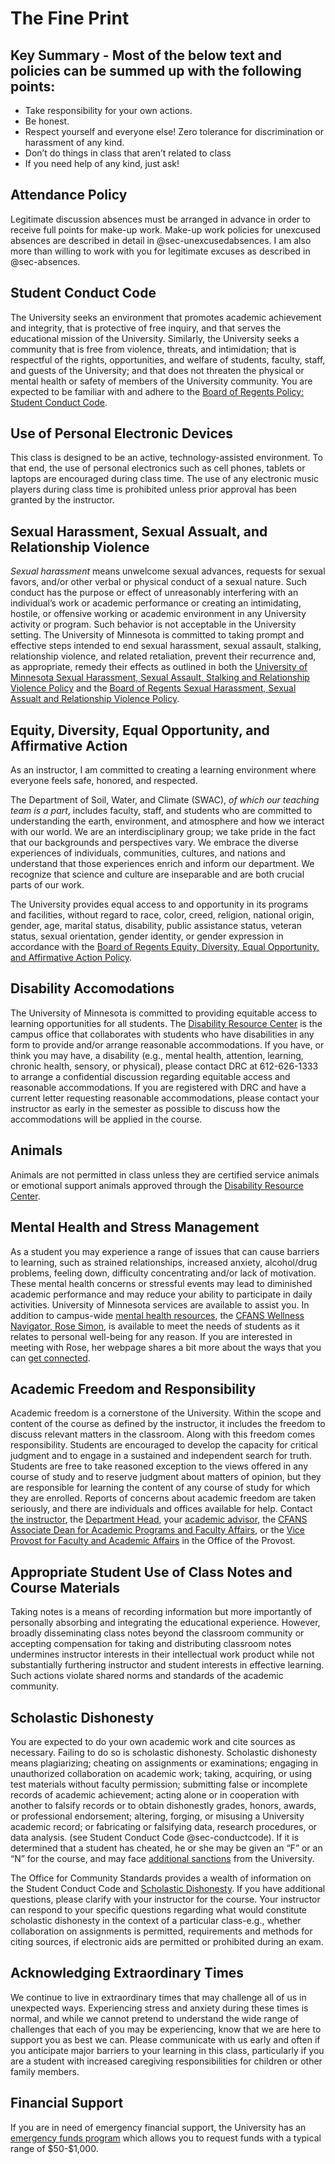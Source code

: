 # The Fine Print

::: callout-important
## Key Summary - Most of the below text and policies can be summed up with the following points:

-   Take responsibility for your own actions.
-   Be honest.
-   Respect yourself and everyone else! Zero tolerance for discrimination or harassment of any kind.
-   Don't do things in class that aren't related to class
-   If you need help of any kind, just ask!
:::

## Attendance Policy

Legitimate discussion absences must be arranged in advance in order to receive full points for make-up work. Make-up work policies for unexcused absences are described in detail in @sec-unexcusedabsences. I am also more than willing to work with you for legitimate excuses as described in @sec-absences.

## Student Conduct Code {#sec-conductcode}

The University seeks an environment that promotes academic achievement and integrity, that is protective of free inquiry, and that serves the educational mission of the University. Similarly, the University seeks a community that is free from violence, threats, and intimidation; that is respectful of the rights, opportunities, and welfare of students, faculty, staff, and guests of the University; and that does not threaten the physical or mental health or safety of members of the University community. You are expected to be familiar with and adhere to the [Board of Regents Policy: Student Conduct Code](https://regents.umn.edu/sites/regents.umn.edu/files/2022-07/policy_student_conduct_code.pdf).

## Use of Personal Electronic Devices

This class is designed to be an active, technology-assisted environment. To that end, the use of personal electronics such as cell phones, tablets or laptops are encouraged during class time. The use of any electronic music players during class time is prohibited unless prior approval has been granted by the instructor.

## Sexual Harassment, Sexual Assualt, and Relationship Violence

*Sexual harassment* means unwelcome sexual advances, requests for sexual favors, and/or other verbal or physical conduct of a sexual nature. Such conduct has the purpose or effect of unreasonably interfering with an individual's work or academic performance or creating an intimidating, hostile, or offensive working or academic environment in any University activity or program. Such behavior is not acceptable in the University setting. The University of Minnesota is committed to taking prompt and effective steps intended to end sexual harassment, sexual assault, stalking, relationship violence, and related retaliation, prevent their recurrence and, as appropriate, remedy their effects as outlined in both the [University of Minnesota Sexual Harassment, Sexual Assault, Stalking and Relationship Violence Policy](https://policy.umn.edu/hr/sexharassassault) and the [Board of Regents Sexual Harassment, Sexual Assualt and Relationship Violence Policy](https://regents.umn.edu/sites/regents.umn.edu/files/2020-08/policy_sexual_harassment_sexual_assault_stalking_and_relationship_violence.pdf).

## Equity, Diversity, Equal Opportunity, and Affirmative Action

As an instructor, I am committed to creating a learning environment where everyone feels safe, honored, and respected.

The Department of Soil, Water, and Climate (SWAC), *of which our teaching team is a part*, includes faculty, staff, and students who are committed to understanding the earth, environment, and atmosphere and how we interact with our world. We are an interdisciplinary group; we take pride in the fact that our backgrounds and perspectives vary. We embrace the diverse experiences of individuals, communities, cultures, and nations and understand that those experiences enrich and inform our department. We recognize that science and culture are inseparable and are both crucial parts of our work. 

The University provides equal access to and opportunity in its programs and facilities, without regard to race, color, creed, religion, national origin, gender, age, marital status, disability, public assistance status, veteran status, sexual orientation, gender identity, or gender expression in accordance with the [Board of Regents Equity, Diversity, Equal Opportunity, and Affirmative Action Policy](https://regents.umn.edu/sites/regents.umn.edu/files/2019-09/policy_equity_diversity_equal_opportunity_and_affirmative_action.pdf).

## Disability Accomodations

The University of Minnesota is committed to providing equitable access to learning opportunities for all students. The [Disability Resource Center](https://disability.umn.edu) is the campus office that collaborates with students who have disabilities in any form to provide and/or arrange reasonable accommodations. If you have, or think you may have, a disability (e.g., mental health, attention, learning, chronic health, sensory, or physical), please contact DRC at 612-626-1333 to arrange a confidential discussion regarding equitable access and reasonable accommodations. If you are registered with DRC and have a current letter requesting reasonable accommodations, please contact your instructor as early in the semester as possible to discuss how the accommodations will be applied in the course.

## Animals

Animals are not permitted in class unless they are certified service animals or emotional support animals approved through the [Disability Resource Center](https://disability.umn.edu).

## Mental Health and Stress Management

As a student you may experience a range of issues that can cause barriers to learning, such as strained relationships, increased anxiety, alcohol/drug problems, feeling down, difficulty concentrating and/or lack of motivation. These mental health concerns or stressful events may lead to diminished academic performance and may reduce your ability to participate in daily activities. University of Minnesota services are available to assist you. In addition to campus-wide [mental health resources](https://safe-campus.umn.edu/mental-health), the [CFANS Wellness Navigator, Rose Simon](https://cfans.umn.edu/academics/academic-advisors/rose-simon), is available to meet the needs of students as it relates to personal well-being for any reason. If you are interested in meeting with Rose, her webpage shares a bit more about the ways that you can [get connected](https://cfans.umn.edu/academics/wellbeing).

## Academic Freedom and Responsibility

Academic freedom is a cornerstone of the University. Within the scope and content of the course as defined by the instructor, it includes the freedom to discuss relevant matters in the classroom. Along with this freedom comes responsibility. Students are encouraged to develop the capacity for critical judgment and to engage in a sustained and independent search for truth. Students are free to take reasoned exception to the views offered in any course of study and to reserve judgment about matters of opinion, but they are responsible for learning the content of any course of study for which they are enrolled. Reports of concerns about academic freedom are taken seriously, and there are individuals and offices available for help. Contact [the instructor](https://swac.umn.edu/people/nic-jelinski), the [Department Head](https://swac.umn.edu/people/brent-williams), your [academic advisor](https://cfans.umn.edu/academics/undergrad-resources/academic-advisors), the [CFANS Associate Dean for Academic Programs and Faculty Affairs](https://apec.umn.edu/people/frances-homans), or the [Vice Provost for Faculty and Academic Affairs](https://faculty.umn.edu/about-us/staff-directory) in the Office of the Provost.

## Appropriate Student Use of Class Notes and Course Materials

Taking notes is a means of recording information but more importantly of personally absorbing and integrating the educational experience. However, broadly disseminating class notes beyond the classroom community or accepting compensation for taking and distributing classroom notes undermines instructor interests in their intellectual work product while not substantially furthering instructor and student interests in effective learning. Such actions violate shared norms and standards of the academic community.

## Scholastic Dishonesty

You are expected to do your own academic work and cite sources as necessary. Failing to do so is scholastic dishonesty. Scholastic dishonesty means plagiarizing; cheating on assignments or examinations; engaging in unauthorized collaboration on academic work; taking, acquiring, or using test materials without faculty permission; submitting false or incomplete records of academic achievement; acting alone or in cooperation with another to falsify records or to obtain dishonestly grades, honors, awards, or professional endorsement; altering, forging, or misusing a University academic record; or fabricating or falsifying data, research procedures, or data analysis. (see Student Conduct Code @sec-conductcode). If it is determined that a student has cheated, he or she may be given an "F" or an "N" for the course, and may face [additional sanctions](https://communitystandards.umn.edu/scholastic-dishonesty-sanctioning-guidelines) from the University.

The Office for Community Standards provides a wealth of information on the Student Conduct Code and [Scholastic Dishonesty](https://communitystandards.umn.edu/report-incidents/reporting-scholastic-dishonesty). If you have additional questions, please clarify with your instructor for the course. Your instructor can respond to your specific questions regarding what would constitute scholastic dishonesty in the context of a particular class-e.g., whether collaboration on assignments is permitted, requirements and methods for citing sources, if electronic aids are permitted or prohibited during an exam.

## Acknowledging Extraordinary Times

We continue to live in extraordinary times that may challenge all of us in unexpected ways. Experiencing stress and anxiety during these times is normal, and while we cannot pretend to understand the wide range of challenges that each of you may be experiencing, know that we are here to support you as best we can. Please communicate with us early and often if you anticipate major barriers to your learning in this class, particularly if you are a student with increased caregiving responsibilities for children or other family members.

## Financial Support

If you are in need of emergency financial support, the University has an [emergency funds program](https://onestop.umn.edu/finances/types-financial-aid/student-emergency-funds) which allows you to request funds with a typical range of \$50-\$1,000.
